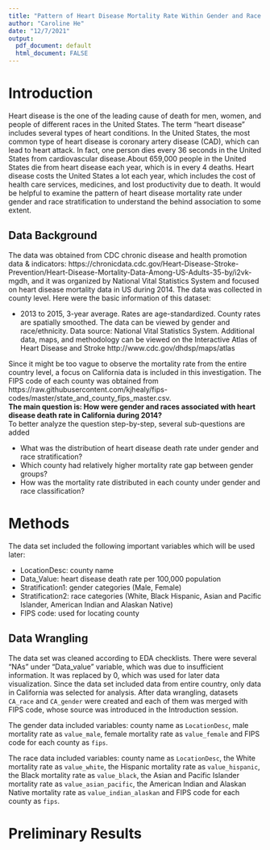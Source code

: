 ```yaml
---
title: "Pattern of Heart Disease Mortality Rate Within Gender and Race Stratification in California During 2014"
author: "Caroline He"
date: "12/7/2021"
output: 
  pdf_document: default
  html_document: FALSE
---
```


# Introduction 

Heart disease is the one of the leading cause of death for men, women, and people of different races in the United States. The term “heart disease” includes several types of heart conditions. In the United States, the most common type of heart disease is coronary artery disease (CAD), which can lead to heart attack. In fact, one person dies every 36 seconds in the United States from cardiovascular disease.About 659,000 people in the United States die from heart disease each year, which is in every 4 deaths. Heart disease costs the United States a lot each year, which includes the cost of health care services, medicines, and lost productivity due to death. It would be helpful to examine the pattern of heart disease mortality rate under gender and race stratification to understand the behind association to some extent.

## Data Background

The data was obtained from CDC chronic disease and health promotion data & indicators:
https://chronicdata.cdc.gov/Heart-Disease-Stroke-Prevention/Heart-Disease-Mortality-Data-Among-US-Adults-35-by/i2vk-mgdh, and it was organized by National Vital Statistics System and focused on heart disease mortality data in US during 2014. The data was collected in county level. Here were the basic information of this dataset:

* 2013 to 2015, 3-year average. Rates are age-standardized. County rates are spatially smoothed. The data can be viewed by gender and race/ethnicity. Data source: National Vital Statistics System. Additional data, maps, and methodology can be viewed on the Interactive Atlas of Heart Disease and Stroke http://www.cdc.gov/dhdsp/maps/atlas

Since it might be too vague to observe the mortality rate from the entire country level, a focus on California data is included in this investigation. The FIPS code of each county was obtained from https://raw.githubusercontent.com/kjhealy/fips-codes/master/state_and_county_fips_master.csv.  
**The main question is: How were gender and races associated with heart disease death rate in California during 2014?**  
To better analyze the question step-by-step, several sub-questions are added

* What was the distribution of heart disease death rate under gender and race stratification?
* Which county had relatively higher mortality rate gap between gender groups?
* How was the mortality rate distributed in each county under gender and race classification?

# Methods 

The data set included the following important variables which will be used later:

* LocationDesc: county name
* Data_Value: heart disease death rate per 100,000 population
* Stratification1: gender categories (Male, Female)
* Stratification2: race categories (White, Black Hispanic, Asian and Pacific Islander, American Indian and Alaskan Native)
* FIPS code: used for locating county

## Data Wrangling

The data set was cleaned according to EDA checklists. There were several "NAs" under "Data_value" variable, which was due to insufficient information. It was replaced by 0, which was used for later data visualization. Since the data set included data from entire country, only data in California was selected for analysis. After data wrangling, datasets `CA_race` and `CA_gender` were created and each of them was merged with FIPS code, whose source was introduced in the Introduction session.

The gender data included variables: county name as `LocationDesc`, male mortality rate as `value_male`, female mortality rate as `value_female` and FIPS code for each county as `fips`.

The race data included variables: county name as `LocationDesc`, the White mortality rate as `value_white`, the Hispanic mortality rate as `value_hispanic`, the Black mortality rate as `value_black`, the Asian and Pacific Islander mortality rate as `value_asian_pacific`, the American Indian and Alaskan Native mortality rate as `value_indian_alaskan`  and FIPS code for each county as `fips`.

# Preliminary Results
